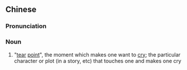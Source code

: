 ==Chinese==
{{zh-forms|s=泪点}}

===Pronunciation===
{{zh-pron
|m=lèidiǎn
|cat=n
}}

===Noun===
{{zh-noun}}

# {{lb|zh|neologism}} "[[tear]] [[point]]", the moment which makes one want to [[cry]]; the particular character or plot (in a story, etc) that touches one and makes one cry